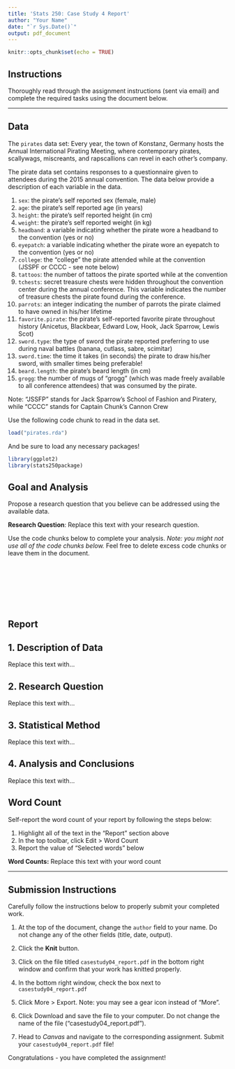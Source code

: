 ---
title: 'Stats 250: Case Study 4 Report'
author: "Your Name"
date: "`r Sys.Date()`"
output: pdf_document
---

```{r setup, include=FALSE}
knitr::opts_chunk$set(echo = TRUE)
```

## Instructions

Thoroughly read through the assignment instructions (sent via email) and complete the required tasks using the document below.


***


## Data

The `pirates` data set: Every year, the town of Konstanz, Germany hosts the Annual International Pirating Meeting, where contemporary pirates, scallywags, miscreants, and rapscallions can revel in each other’s company. 

The pirate data set contains responses to a questionnaire given to attendees during the 2015 annual convention. The data below provide a description of each variable in the data.

1. `sex`: the pirate's self reported sex (female, male)
2. `age`: the pirate's self reported age (in years)
3. `height`: the pirate's self reported height (in cm)
4. `weight`: the pirate's self reported weight (in kg)
5. `headband`: a variable indicating whether the pirate wore a headband to the convention (yes or no)
6. `eyepatch`: a variable indicating whether the pirate wore an eyepatch to the convention (yes or no)
7. `college`: the "college" the pirate attended while at the convention (JSSPF or CCCC - see note below) 
8. `tattoos`: the number of tattoos the pirate sported while at the convention
9. `tchests`: secret treasure chests were hidden throughout the convention center during the annual conference. This variable indicates the number of treasure chests the pirate found during the conference.
10. `parrots`: an integer indicating the number of parrots the pirate claimed to have owned in his/her lifetime
11. `favorite.pirate`: the pirate’s self-reported favorite pirate throughout history (Anicetus, Blackbear, Edward Low, Hook, Jack Sparrow, Lewis Scot)
12. `sword.type`: the type of sword the pirate reported preferring to use during naval battles (banana, cutlass, sabre, scimitar)
13. `sword.time`: the time it takes (in seconds) the pirate to draw his/her sword, with smaller times being preferable!
14. `beard.length`: the pirate's beard length (in cm)
15. `grogg`: the number of mugs of "grogg" (which was made freely available to all conference attendees) that was consumed by the pirate.

Note: "JSSFP" stands for Jack Sparrow's School of Fashion and Piratery, while "CCCC" stands for Captain Chunk's Cannon Crew


Use the following code chunk to read in the data set. 

```{r read_data, include = FALSE}
load("pirates.rda")
```

And be sure to load any necessary packages!

```{r load_packages, include = FALSE}
library(ggplot2)
library(stats250package)
```



## Goal and Analysis

Propose a research question that you believe can be addressed using the available data.  

**Research Question**: Replace this text with your research question.



Use the code chunks below to complete your analysis. *Note: you might not use all of the code chunks below.* Feel free to delete excess code chunks or leave them in the document.

```{r}

```


```{r}

```


```{r}

```


```{r}

```


```{r}

```


```{r}

```


```{r}

```


```{r}

```


\newpage

## Report

## 1. Description of Data

Replace this text with...




## 2. Research Question

Replace this text with...




## 3. Statistical Method

Replace this text with...




## 4. Analysis and Conclusions

Replace this text with...




\newpage

## Word Count

Self-report the word count of your report by following the steps below:

1. Highlight all of the text in the "Report" section above
2. In the top toolbar, click Edit > Word Count
3. Report the value of "Selected words" below

**Word Counts:** Replace this text with your word count


***


## Submission Instructions

Carefully follow the instructions below to properly submit your completed work.

1. At the top of the document, change the `author` field to your name. Do not change any of the other fields (title, date, output).

2. Click the **Knit** button.

3. Click on the file titled `casestudy04_report.pdf` in the bottom right window and confirm that your work has knitted properly. 

4. In the bottom right window, check the box next to `casestudy04_report.pdf`

5. Click More > Export. Note: you may see a gear icon instead of "More". 

6. Click Download and save the file to your computer. Do not change the name of the file ("casestudy04_report.pdf"). 

7. Head to *Canvas* and navigate to the corresponding assignment. Submit your `casestudy04_report.pdf` file!

Congratulations - you have completed the assignment!


